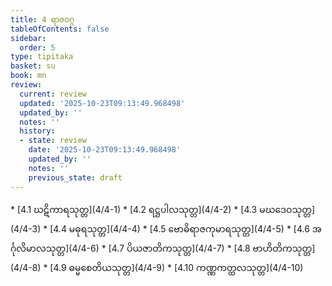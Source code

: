 ```yaml
---
title: 4 ရာဇဝဂ္ဂ
tableOfContents: false
sidebar:
  order: 5
type: tipitaka
basket: su
book: mn
review:
  current: review
  updated: '2025-10-23T09:13:49.968498'
  updated_by: ''
  notes: ''
  history:
  - state: review
    date: '2025-10-23T09:13:49.968498'
    updated_by: ''
    notes: ''
    previous_state: draft
---
```



<ReviewStatus review={frontmatter.review} showDetails={true} />

<HypothesisAnnotation frontmatter={frontmatter} />

<DynamicBreadcrumb />



<TableOfContents book="mn" section="4">
* [4.1 ဃဋိကာရသုတ္တ](4/4-1)
* [4.2 ရဋ္ဌပါလသုတ္တ](4/4-2)
* [4.3 မဃဒေဝသုတ္တ](4/4-3)
* [4.4 မဓုရသုတ္တ](4/4-4)
* [4.5 ဗောဓိရာဇကုမာရသုတ္တ](4/4-5)
* [4.6 အင်္ဂုလိမာလသုတ္တ](4/4-6)
* [4.7 ပိယဇာတိကသုတ္တ](4/4-7)
* [4.8 ဗာဟိတိကသုတ္တ](4/4-8)
* [4.9 ဓမ္မစေတိယသုတ္တ](4/4-9)
* [4.10 ကဏ္ဏကတ္ထလသုတ္တ](4/4-10)
</TableOfContents>